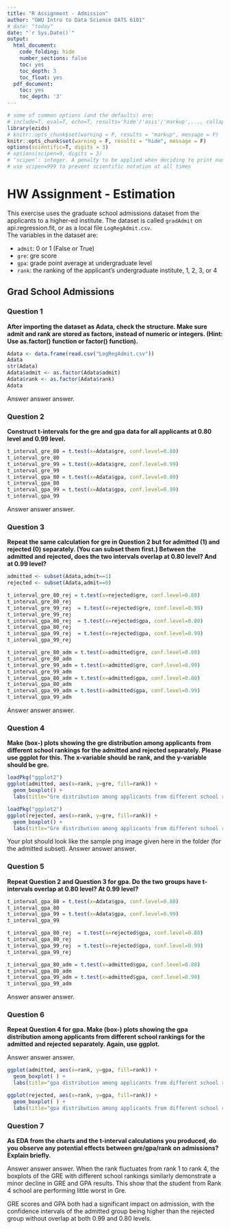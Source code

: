 ```yaml
---
title: "R Assignment - Admission"
author: "GWU Intro to Data Science DATS 6101"
# date: "today"
date: "`r Sys.Date()`"
output:
  html_document:
    code_folding: hide
    number_sections: false
    toc: yes
    toc_depth: 3
    toc_float: yes
  pdf_document:
    toc: yes
    toc_depth: '3'
---
```


```r
# some of common options (and the defaults) are: 
# include=T, eval=T, echo=T, results='hide'/'asis'/'markup',..., collapse=F, warning=T, message=T, error=T, cache=T, fig.width=6, fig.height=4, fig.dim=c(6,4) #inches, fig.align='left'/'center','right', 
library(ezids)
# knitr::opts_chunk$set(warning = F, results = "markup", message = F)
knitr::opts_chunk$set(warning = F, results = "hide", message = F)
options(scientific=T, digits = 3) 
# options(scipen=9, digits = 3) 
# ‘scipen’: integer. A penalty to be applied when deciding to print numeric values in fixed or exponential notation.  Positive values bias towards fixed and negative towards scientific notation: fixed notation will be preferred unless it is more than ‘scipen’ digits wider.
# use scipen=999 to prevent scientific notation at all times
```

# HW Assignment - Estimation 

This exercise uses the graduate school admissions dataset from the applicants to a higher-ed institute. The dataset is called `gradAdmit` on api.regression.fit, or as a local file `LogRegAdmit.csv`.  
The variables in the dataset are:  

* `admit`: 0 or 1 (False or True)
* `gre`: gre score
* `gpa`: grade point average at undergraduate level
* `rank`: the ranking of the applicant's undergraduate institute, 1, 2, 3, or 4


## Grad School Admissions

### Question 1  

**After importing the dataset as Adata, check the structure. Make sure admit and rank are stored as factors, instead of numeric or integers. (Hint: Use as.factor() function or factor() function).**

```r
Adata <- data.frame(read.csv("LogRegAdmit.csv"))
Adata
str(Adata)
Adata$admit <- as.factor(Adata$admit)
Adata$rank <- as.factor(Adata$rank)
Adata
```

Answer answer answer.



### Question 2  
**Construct t-intervals for the gre and gpa data for all applicants at 0.80 level and 0.99 level. **
```r
t_interval_gre_80 = t.test(x=Adata$gre, conf.level=0.80)
t_interval_gre_80
t_interval_gre_99 = t.test(x=Adata$gre, conf.level=0.99)
t_interval_gre_99
t_interval_gpa_80 = t.test(x=Adata$gpa, conf.level=0.80)
t_interval_gpa_80
t_interval_gpa_99 = t.test(x=Adata$gpa, conf.level=0.99)
t_interval_gpa_99


```
Answer answer answer. 


### Question 3  
**Repeat the same calculation for gre in Question 2 but for admitted (1) and rejected (0) separately. (You can subset them first.) Between the admitted and rejected, does the two intervals overlap at 0.80 level? And at 0.99 level?**

```r
admitted <- subset(Adata,admit==1)
rejected <- subset(Adata,admit==0)

t_interval_gre_80_rej = t.test(x=rejected$gre, conf.level=0.80)
t_interval_gre_80_rej 
t_interval_gre_99_rej  = t.test(x=rejected$gre, conf.level=0.99)
t_interval_gre_99_rej 
t_interval_gpa_80_rej  = t.test(x=rejected$gpa, conf.level=0.80)
t_interval_gpa_80_rej 
t_interval_gpa_99_rej  = t.test(x=rejected$gpa, conf.level=0.99)
t_interval_gpa_99_rej 

t_interval_gre_80_adm = t.test(x=admitted$gre, conf.level=0.80)
t_interval_gre_80_adm
t_interval_gre_99_adm = t.test(x=admitted$gre, conf.level=0.99)
t_interval_gre_99_adm
t_interval_gpa_80_adm = t.test(x=admitted$gpa, conf.level=0.80)
t_interval_gpa_80_adm
t_interval_gpa_99_adm = t.test(x=admitted$gpa, conf.level=0.99)
t_interval_gpa_99_adm
```

Answer answer answer. 


### Question 4   
**Make (box-) plots showing the gre distribution among applicants from different school rankings for the admitted and rejected separately. Please use ggplot for this. The x-variable should be rank, and the y-variable should be gre.**

```r
loadPkg("ggplot2")
ggplot(admitted, aes(x=rank, y=gre, fill=rank)) + 
  geom_boxplot() +
  labs(title="Gre distribution among applicants from different school rankings for the Admitted", x="Rankings", y = "GRE")

loadPkg("ggplot2")
ggplot(rejected, aes(x=rank, y=gre, fill=rank)) + 
  geom_boxplot() +
  labs(title="Gre distribution among applicants from different school rankings for the  rejected", x="Rankings", y = "GRE")
```

Your plot should look like the sample png image given here in the folder (for the admitted subset).
Answer answer answer. 


### Question 5   
**Repeat Question 2 and Question 3 for gpa. Do the two groups have t-intervals overlap at 0.80 level? At 0.99 level?**

```r
t_interval_gpa_80 = t.test(x=Adata$gpa, conf.level=0.80)
t_interval_gpa_80
t_interval_gpa_99 = t.test(x=Adata$gpa, conf.level=0.99)
t_interval_gpa_99

t_interval_gpa_80_rej  = t.test(x=rejected$gpa, conf.level=0.80)
t_interval_gpa_80_rej 
t_interval_gpa_99_rej  = t.test(x=rejected$gpa, conf.level=0.99)
t_interval_gpa_99_rej 

t_interval_gpa_80_adm = t.test(x=admitted$gpa, conf.level=0.80)
t_interval_gpa_80_adm
t_interval_gpa_99_adm = t.test(x=admitted$gpa, conf.level=0.99)
t_interval_gpa_99_adm

```

Answer answer answer. 


### Question 6   
**Repeat Question 4 for gpa. Make (box-) plots showing the gpa distribution among applicants from different school rankings for the admitted and rejected separately. Again, use ggplot.**

Answer answer answer. 
```r
ggplot(admitted, aes(x=rank, y=gpa, fill=rank)) + 
  geom_boxplot( ) +
  labs(title="gpa distribution among applicants from different school rankings for the admitted", x="Rankings", y = "GPA")

ggplot(rejected, aes(x=rank, y=gpa, fill=rank)) + 
  geom_boxplot( ) +
  labs(title="gpa distribution among applicants from different school rankings for the Rejected", x="Rankings", y = "GPA")
```

### Question 7  
**As EDA from the charts and the t-interval calculations you produced, do you observe any potential effects between gre/gpa/rank on admissions? Explain briefly. **

Answer answer answer.
When the rank fluctuates from rank 1 to rank 4, the boxplots of the GRE with different school rankings similarly demonstrate a minor decline in GRE and GPA results. This show that the student from Rank 4 school are performing little worst in Gre.

GRE scores and GPA both had a significant impact on admission, with the confidence intervals of the admitted group being higher than the rejected group without overlap at both 0.99 and 0.80 levels.







